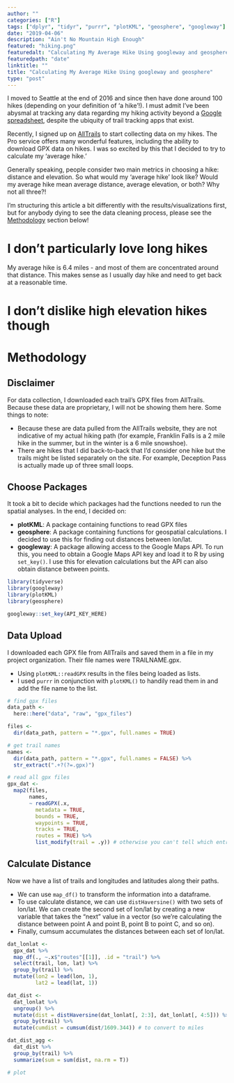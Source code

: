 ```yaml
---
author: ""
categories: ["R"]
tags: ["dplyr", "tidyr", "purrr", "plotKML", "geosphere", "googleway"]
date: "2019-04-06"
description: "Ain't No Mountain High Enough"
featured: "hiking.png"
featuredalt: "Calculating My Average Hike Using googleway and geosphere"
featuredpath: "date"
linktitle: ""
title: "Calculating My Average Hike Using googleway and geosphere"
type: "post"
---
```


I moved to Seattle at the end of 2016 and since then have done around 100 hikes (depending on your definition of 'a  hike'!). I must admit I've been abysmal at tracking any data regarding my hiking activity beyond a [Google spreadsheet](https://docs.google.com/spreadsheets/d/1Y3NdGea6yVuoDS7ewUKmuKGZouzU62FHK-aY813TafA/edit?usp=sharing), despite the ubiquity of trail tracking apps that exist.

Recently, I signed up on [AllTrails](https://www.alltrails.com/) to start collecting data on my hikes. The Pro service offers many wonderful features, including the ability to download GPX data on hikes. I was so excited by this that I decided to try to calculate my 'average hike.'

Generally speaking, people consider two main metrics in choosing a hike: distance and elevation. So what would my 'average hike' look like? Would my average hike mean average distance, average elevation, or both? Why not all three?! 

I'm structuring this article a bit differently with the results/visualizations first, but for anybody dying to see the data cleaning process, please see the [Methodology](#methodology) section below!

# I don't particularly love long hikes

My average hike is 6.4 miles - and most of them are concentrated around that distance. This makes sense as I usually day hike and need to get back at a reasonable time.


# I don't dislike high elevation hikes though


# 


# Methodology {#methodology}

## Disclaimer 

For data collection, I downloaded each trail's GPX files from AllTrails. Because these data are proprietary, I will not be showing them here. Some things to note:

* Because these are data pulled from the AllTrails website, they are not indicative of my actual hiking path (for example, Franklin Falls is a 2 mile hike in the summer, but in the winter is a 6 mile snowshoe).
* There are hikes that I did back-to-back that I'd consider one hike but the trails might be listed separately on the site. For example, Deception Pass is actually made up of three small loops.

## Choose Packages

It took a bit to decide which packages had the functions needed to run the spatial analyses. In the end, I decided on:

* **plotKML**: A package containing functions to read GPX files
* **geosphere**: A package containing functions for geospatial calculations. I decided to use this for finding out distances between lon/lat.
* **googleway**: A package allowing access to the Google Maps API. To run this, you need to obtain a Google Maps API key and load it to R by using `set_key()`. I use this for elevation calculations but the API can also obtain distance between points.

```r
library(tidyverse)
library(googleway)
library(plotKML)
library(geosphere)

googleway::set_key(API_KEY_HERE)
```


## Data Upload

I downloaded each GPX file from AllTrails and saved them in a file in my project organization. Their file names were TRAILNAME.gpx.

* Using `plotKML::readGPX` results in the files being loaded as lists.
* I used `purrr` in conjunction with `plotKML()` to handily read them in and add the file name to the list. 

```r
# find gpx files
data_path <- 
  here::here("data", "raw", "gpx_files")

files <-
  dir(data_path, pattern = "*.gpx", full.names = TRUE)

# get trail names
names <-
  dir(data_path, pattern = "*.gpx", full.names = FALSE) %>% 
  str_extract(".+?(?=.gpx)")

# read all gpx files
gpx_dat <-
  map2(files,
       names,
       ~ readGPX(.x,
         metadata = TRUE,
         bounds = TRUE,
         waypoints = TRUE,
         tracks = TRUE,
         routes = TRUE) %>%
         list_modify(trail = .y)) # otherwise you can't tell which entry is for which trail
```


## Calculate Distance

Now we have a list of trails and longitudes and latitudes along their paths.

* We can use `map_df()` to transform the information into a dataframe.
* To use calculate distance, we can use `distHaversine()` with two sets of lon/lat. We can create the second set of lon/lat by creating a new variable that takes the "next" value in a vector (so we're calculating the distance between point A and point B, point B to point C, and so on).
* Finally, cumsum accumulates the distances between each set of lon/lat.

```r
dat_lonlat <-
  gpx_dat %>%
  map_df(., ~.x$"routes"[[1]], .id = "trail") %>%
  select(trail, lon, lat) %>% 
  group_by(trail) %>% 
  mutate(lon2 = lead(lon, 1),
         lat2 = lead(lat, 1))

dat_dist <-
  dat_lonlat %>% 
  ungroup() %>% 
  mutate(dist = distHaversine(dat_lonlat[, 2:3], dat_lonlat[, 4:5])) %>% 
  group_by(trail) %>% 
  mutate(cumdist = cumsum(dist/1609.344)) # to convert to miles

dat_dist_agg <-
  dat_dist %>% 
  group_by(trail) %>% 
  summarize(sum = sum(dist, na.rm = T))

# plot
```



